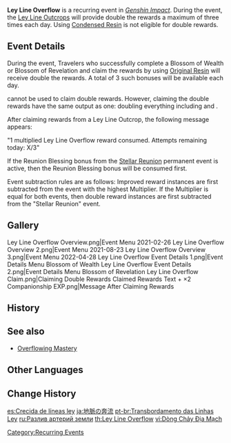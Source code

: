 '''Ley Line Overflow''' is a recurring event in ''[[Genshin Impact]]''. During the event, the [[Ley Line Outcrops]] will provide double the rewards a maximum of three times each day. Using [[Condensed Resin]] is not eligible for double rewards.
<!--
==Current Run==
{{main|Ley Line Overflow/2021-11-15}}
{{Transclude|Ley Line Overflow/2021-11-15}}
-->
==Event Details==
During the event, Travelers who successfully complete a Blossom of Wealth or Blossom of Revelation and claim the rewards by using [[Original Resin]] will receive double the rewards. A total of 3 such bonuses will be available each day.

{{Item|Condensed Resin|30}} cannot be used to claim double rewards. However, claiming the double rewards have the same output as one: doubling everything including {{Item|Companionship EXP|30}} and {{Item|Adventure EXP|30}}.

After claiming rewards from a Ley Line Outcrop, the following message appears:

"1 multiplied Ley Line Overflow reward consumed. Attempts remaining today: X/3"

If the Reunion Blessing bonus from the [[Stellar Reunion]] permanent event is active, then the Reunion Blessing bonus will be consumed first.

Event subtraction rules are as follows: Improved reward instances are first subtracted from the event with the highest Multiplier. If the Multiplier is equal for both events, then double reward instances are first subtracted  from the "Stellar Reunion" event.

==Gallery==
<gallery>
Ley Line Overflow Overview.png|Event Menu 2021-02-26
Ley Line Overflow Overview 2.png|Event Menu 2021-08-23
Ley Line Overflow Overview 3.png|Event Menu 2022-04-28
Ley Line Overflow Event Details 1.png|Event Details Menu Blossom of Wealth
Ley Line Overflow Event Details 2.png|Event Details Menu Blossom of Revelation
Ley Line Overflow Claim.png|Claiming Double Rewards
Claimed Rewards Text + ×2 Companionship EXP.png|Message After Claiming Rewards
</gallery>

==History==
{{Event History Table}}

==See also==
* [[Overflowing Mastery]]

==Other Languages==
{{Other Languages
|en      = Ley Line Overflow
|zhs     = 地脉移涌
|zhs_rm  = Dìmài Yíyǒng
|zht     = 地脈移湧
|zht_rm  = Dìmài Yíyǒng
|zh_tl   = Ley Line Overflow
|ja      = 地脈の奔流
|ja_rm   = Chimyaku no Honryuu
|ja_tl   = Torrent of the Ley Lines
|ko      = 지맥의 격류
|ko_rm   = Jimaek-ui Gyeokryu
|ko_tl   = Torrent of Vein
|es      = Crecida de líneas ley
|es_tl   = Ley Line Growth
|fr      = Reflux des lignes énergétiques
|fr_tl   = Ley Lines Reflux
|ru      = Разлив артерий земли
|ru_tl   = {{Lexicon|Ley Line|ru}} Overflow
|th      = Ley Line Overflow
|vi      = Dòng Chảy {{tt|Địa Mạch|地脉}}
|vi_tl   = Flow of the Ley Lines
|de      = Hervorquellen des Flusses der Elemente
|de_tl   = Welling Up of the Flow of Elements
|id      = Ley Line Overflow
|pt      = Transbordamento das Linhas Ley
|pt_tl   = 
|tr      = Ley Hattı Taşkını
|tr_tl   = 
|it      = Linee geomantiche traboccanti
|it_tl   = Overflowing Geomantic Lines
}}

==Change History==
{{Change History|1.3}}

[[Category:Recurring Events]]

[[es:Crecida de líneas ley]]
[[ja:地脈の奔流]]
[[pt-br:Transbordamento das Linhas Ley]]
[[ru:Разлив артерий земли]]
[[th:Ley Line Overflow]]
[[vi:Dòng Chảy Địa Mạch]]